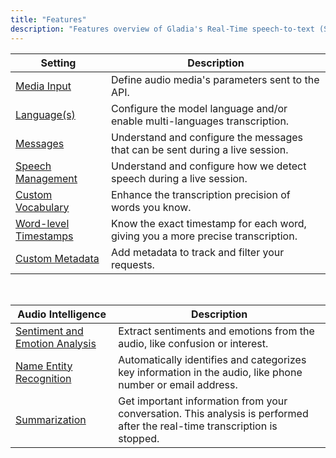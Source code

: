 ```yaml
---
title: "Features"
description: "Features overview of Gladia's Real-Time speech-to-text (STT) API."
---
```


| **Setting**                                                                       | **Description**                                                                                            |
|-----------------------------------------------------------------------------------|------------------------------------------------------------------------------------------------------------|
| [Media Input](/chapters/settings/media) | Define audio media's parameters sent to the API. |
| [Language(s)](/chapters/settings/language-options) | Configure the model language and/or enable multi-languages transcription. |
| [Messages](/chapters/live-stt/messages-config) | Understand and configure the messages that can be sent during a live session. |
| [Speech Management](/chapters/live-stt/speech-management) | Understand and configure how we detect speech during a live session. |
| [Custom Vocabulary](/chapters/settings/vocabulary-spelling) | Enhance the transcription precision of words you know.|
| [Word-level Timestamps](/chapters/settings/word-timestamps) | Know the exact timestamp for each word, giving you a more precise transcription. |
| [Custom Metadata](/chapters/settings/custom-metadata) | Add metadata to track and filter your requests. |

<br/>

| **Audio Intelligence**                                                                       | **Description**                                                                                            |
|-----------------------------------------------------------------------------------|------------------------------------------------------------------------------------------------------------|
| [Sentiment and Emotion Analysis](/chapters/audio-intelligence/pages/sentiment-analysis) | Extract sentiments and emotions from the audio, like confusion or interest.                                |
| [Name Entity Recognition](/chapters/audio-intelligence/pages/named-entity-recognition)  | Automatically identifies and categorizes key information in the audio, like phone number or email address. |
| [Summarization](/chapters/audio-intelligence/pages/summarization)  | Get important information from your conversation. This analysis is performed after the real-time transcription is stopped. |